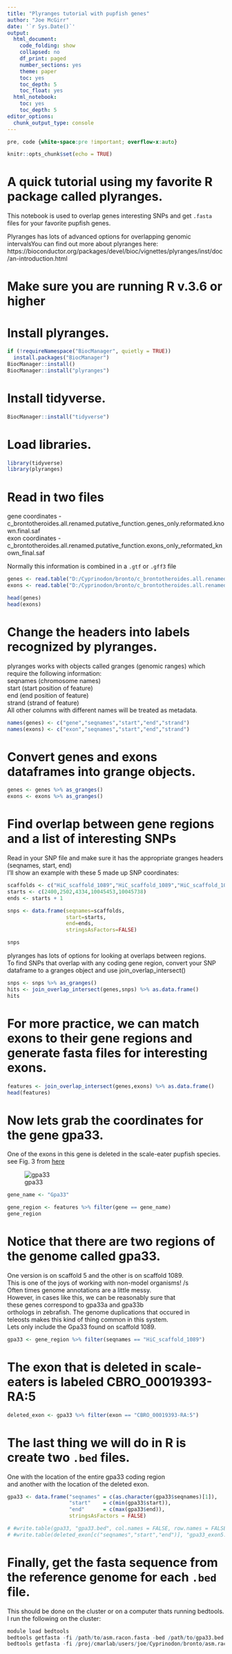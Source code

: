 ```yaml
---
title: "Plyranges tutorial with pupfish genes"
author: "Joe McGirr"
date: '`r Sys.Date()`'
output:
  html_document:
    code_folding: show
    collapsed: no
    df_print: paged
    number_sections: yes
    theme: paper
    toc: yes
    toc_depth: 5
    toc_float: yes
  html_notebook:
    toc: yes
    toc_depth: 5
editor_options: 
  chunk_output_type: console
---
```


```css
pre, code {white-space:pre !important; overflow-x:auto}
```


```r
knitr::opts_chunk$set(echo = TRUE)

```


# A quick tutorial using my favorite R package called plyranges.
This notebook is used to overlap genes interesting SNPs and get `.fasta` files for your favorite pupfish genes.

Plyranges has lots of advanced options for overlapping genomic intervalsYou can find out more about plyranges here:  
https://bioconductor.org/packages/devel/bioc/vignettes/plyranges/inst/doc/an-introduction.html  

# Make sure you are running R v.3.6 or higher

# Install plyranges.

```r

if (!requireNamespace("BiocManager", quietly = TRUE))
  install.packages("BiocManager")
BiocManager::install()
BiocManager::install("plyranges")

```

# Install tidyverse.

```r
BiocManager::install("tidyverse")
```

# Load libraries.
```r

library(tidyverse)
library(plyranges)
```

# Read in two files  

gene coordinates - c_brontotheroides.all.renamed.putative_function.genes_only.reformated.known.final.saf  
exon coordinates - c_brontotheroides.all.renamed.putative_function.exons_only_reformated_known_final.saf

Normally this information is combined in a `.gtf` or `.gff3` file

```r

genes <- read.table("D:/Cyprinodon/bronto/c_brontotheroides.all.renamed.putative_function.genes_only.reformated.known.final.saf", header = TRUE, stringsAsFactors = FALSE)
exons <- read.table("D:/Cyprinodon/bronto/c_brontotheroides.all.renamed.putative_function.exons_only_reformated_known_final.saf", header = FALSE, stringsAsFactors = FALSE)

head(genes)
head(exons)
```

# Change the headers into labels recognized by plyranges.
plyranges works with objects called granges (genomic ranges) which require the following information:  
      seqnames (chromosome names)  
      start    (start position of feature)  
      end      (end position of feature)  
      strand   (strand of feature)  
All other columns with different names will be treated as metadata.  
```r

names(genes) <- c("gene","seqnames","start","end","strand")
names(exons) <- c("exon","seqnames","start","end","strand")
```

# Convert genes and exons dataframes into grange objects.
```r

genes <- genes %>% as_granges()
exons <- exons %>% as_granges()
```

# Find overlap between gene regions and a list of interesting SNPs
Read in your SNP file and make sure it has the appropriate granges headers (seqnames, start, end)  
I'll show an example with these 5 made up SNP coordinates:  
```r

scaffolds <- c("HiC_scaffold_1089","HiC_scaffold_1089","HiC_scaffold_1089","HiC_scaffold_16","HiC_scaffold_16")
starts <- c(2400,2502,4334,10045453,10045738)
ends <- starts + 1

snps <- data.frame(seqnames=scaffolds, 
                   start=starts,
                   end=ends,
                   stringsAsFactors=FALSE)

snps

```

plyranges has lots of options for looking at overlaps between regions.  
To find SNPs that overlap with any coding gene region, convert your SNP dataframe to a granges object and use join_overlap_intersect()  
```r

snps <- snps %>% as_granges()
hits <- join_overlap_intersect(genes,snps) %>% as.data.frame()
hits
```

# For more practice, we can match exons to their gene regions and generate fasta files for interesting exons.
```r

features <- join_overlap_intersect(genes,exons) %>% as.data.frame()
head(features)
```

# Now lets grab the coordinates for the gene gpa33.  
One of the exons in this gene is deleted in the scale-eater pupfish species.  
see Fig. 3 from [here](https://doi.org/10.1093/molbev/msaa218) 

![gpa33](C:/Users/jmcgirr/Documents/GitHub/my_website/images/gpa33.jpg "gpa33")  
```r

gene_name <- "Gpa33"

gene_region <- features %>% filter(gene == gene_name)
gene_region
```

# Notice that there are two regions of the genome called gpa33.  
One version is on scaffold 5 and the other is on scaffold 1089.  
This is one of the joys of working with non-model organisms! /s   
Often times genome annotations are a little messy.  
However, in cases like this, we can be reasonably sure that  
these genes correspond to gpa33a and gpa33b  
orthologs in zebrafish. 
The genome duplications that occured in    
teleosts makes this kind of thing common in this system.   
Lets only include the Gpa33 found on scaffold 1089.  
```r

gpa33 <- gene_region %>% filter(seqnames == "HiC_scaffold_1089")
```

# The exon that is deleted in scale-eaters is labeled CBRO_00019393-RA:5
```r

deleted_exon <- gpa33 %>% filter(exon == "CBRO_00019393-RA:5")
```

# The last thing we will do in R is create two `.bed` files.
One with the location of the entire gpa33 coding region  
and another with the location of the deleted exon.  

```r

gpa33 <- data.frame("seqnames" = c(as.character(gpa33$seqnames)[1]), 
                    "start"    = c(min(gpa33$start)), 
                    "end"      = c(max(gpa33$end)), 
                    stringsAsFactors = FALSE)

# #write.table(gpa33, "gpa33.bed", col.names = FALSE, row.names = FALSE, quote = FALSE, sep = "\t")
# #write.table(deleted_exon[c("seqnames","start","end")], "gpa33_exon5.bed", col.names = FALSE, row.names = FALSE, quote = FALSE, sep = "\t")
```

# Finally, get the fasta sequence from the reference genome for each `.bed` file.
This should be done on the cluster or on a computer thats running bedtools.  
I run the following on the cluster:  
```r

module load bedtools
bedtools getfasta -fi /path/to/asm.racon.fasta -bed /path/to/gpa33.bed -fo gpa33.fa
bedtools getfasta -fi /proj/cmarlab/users/joe/Cyprinodon/bronto/asm.racon.fasta -bed /pine/scr/j/m/jmcgirr/scratch/gpa33.bed -fo /pine/scr/j/m/jmcgirr/scratch/gpa33.fa

```
